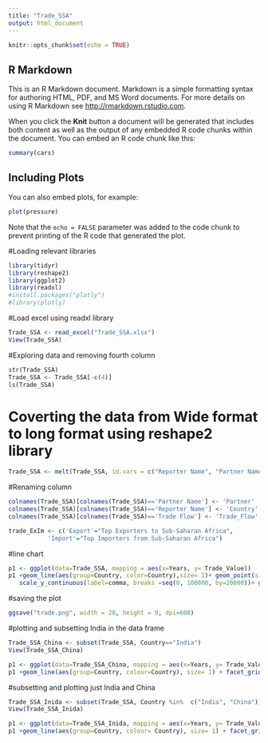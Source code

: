 ```yaml
---
title: "Trade_SSA"
output: html_document
---
```


```r
knitr::opts_chunk$set(echo = TRUE)
```

## R Markdown

This is an R Markdown document. Markdown is a simple formatting syntax for authoring HTML, PDF, and MS Word documents. For more details on using R Markdown see <http://rmarkdown.rstudio.com>.

When you click the **Knit** button a document will be generated that includes both content as well as the output of any embedded R code chunks within the document. You can embed an R code chunk like this:

```r
summary(cars)
```

## Including Plots

You can also embed plots, for example:

```r
plot(pressure)
```

Note that the `echo = FALSE` parameter was added to the code chunk to prevent printing of the R code that generated the plot.

#Loading relevant libraries
```r
library(tidyr)
library(reshape2)
library(ggplot2)
library(readxl)
#install.packages("plotly")
#library(plotly)
```


#Load excel using readxl library
```r
Trade_SSA <- read_excel("Trade_SSA.xlsx")
View(Trade_SSA)
```


#Exploring data and removing fourth column
```r
str(Trade_SSA)
Trade_SSA <- Trade_SSA[-c(4)]
ls(Trade_SSA)
```

# Coverting the data from Wide format to long format using reshape2 library
```r
Trade_SSA <- melt(Trade_SSA, id.vars = c("Reporter Name", "Partner Name", "Trade Flow", "Indicator"), measure.vars = c("1992", "1993","1994", "1995", "1996", "1997", "1998", "1999", "2000", "2001", "2002", "2003", "2004", "2005", "2006", "2007", "2008", "2009", "2010", "2011", "2012", "2013", "2014", "2015", "2016"), variable.name = "Years", value.name = "Trade_Value")
```

#Renaming column
```r
colnames(Trade_SSA)[colnames(Trade_SSA)=='Partner Name'] <- 'Partner'
colnames(Trade_SSA)[colnames(Trade_SSA)=='Reporter Name'] <- 'Country'
colnames(Trade_SSA)[colnames(Trade_SSA)=='Trade Flow'] <- 'Trade_Flow'
```


```r
trade_ExIm <- c('Export'="Top Exporters to Sub-Saharan Africa",
           'Import'="Top Importers from Sub-Saharan Africa")
```



#line chart
```r
p1 <- ggplot(data=Trade_SSA, mapping = aes(x=Years, y= Trade_Value))
p1 +geom_line(aes(group=Country, color=Country),size= 1)+ geom_point(size=1)+ facet_wrap(~ Trade_Flow, ncol=2, labeller=as_labeller(trade_ExIm)) + theme(axis.text.x=element_text(angle=60, hjust=1.3, vjust = 1.2, size=15),axis.text.y = element_text(size=15), axis.title = element_text(size=15, face= "bold"),legend.text = element_text(size = 15), legend.title = element_text(size = 15, face = "bold", color="steelblue"), strip.text = element_text(size = 15, face="bold", color="steelblue"), plot.title = element_text(size = 20, face = "bold"), legend.position = "top") +
   scale_y_continuous(label=comma, breaks =seq(0, 100000, by=20000))+ ggtitle(~underline("Sub-Saharan Africa's trade with major countries"))+labs(x="Years", y="Trade Value (US$, Million)")

```


#saving the plot
```r
ggsave("trade.png", width = 20, height = 9, dpi=600)
```


#plotting and subsetting India in the data frame
```r
Trade_SSA_China <- subset(Trade_SSA, Country=="India")
View(Trade_SSA_China)
```


```r
p1 <- ggplot(data=Trade_SSA_China, mapping = aes(x=Years, y= Trade_Value))
p1 +geom_line(aes(group=Country, colour=Country), size= 1) + facet_grid(~Trade_Flow) + theme(axis.text.x=element_text(angle=-55, hjust=0), legend.position = "top")
```




#subsetting and plotting just India and China
```r
Trade_SSA_Inida <- subset(Trade_SSA, Country %in%  c("India", "China"))
View(Trade_SSA_Inida)

```

```r
p1 <- ggplot(data=Trade_SSA_Inida, mapping = aes(x=Years, y= Trade_Value))
p1 +geom_line(aes(group=Country, colour= Country), size= 1) + facet_grid(~Trade_Flow) + theme(axis.text.x=element_text(angle=-55, hjust=0), legend.position = "top")
```

